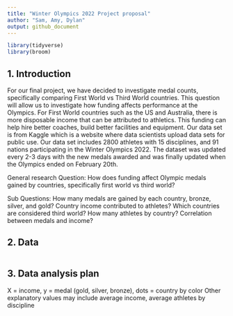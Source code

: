 ```yaml
---
title: "Winter Olympics 2022 Project proposal"
author: "Sam, Amy, Dylan"
output: github_document
---
```


```r
library(tidyverse)
library(broom)
```

## 1. Introduction
For our final project, we have decided to investigate medal counts, specifically comparing First World vs Third World countries. This question will allow us to investigate how funding affects performance at the Olympics. For First World countries such as the US and Australia, there is more disposable income that can be attributed to athletics. This funding can help hire better coaches, build better facilities and equipment. Our data set is from Kaggle which is a website where data scientists upload data sets for public use. Our data set includes 2800 athletes with 15 disciplines, and 91 nations participating in the Winter Olympics 2022. The dataset was updated every 2-3 days with the new medals awarded and was finally updated when the Olympics ended on February 20th.  

General research Question: How does funding affect Olympic medals gained by countries, specifically first world vs third world?

Sub Questions:
How many medals are gained by each country, bronze, silver, and gold?
Country income contributed to athletes?
Which countries are considered third world?
How many athletes by country?
Correlation between medals and income?



## 2. Data

```r

```


## 3. Data analysis plan
X = income, y = medal (gold, silver, bronze), dots = country by color
Other explanatory values may include average income, average athletes by discipline



